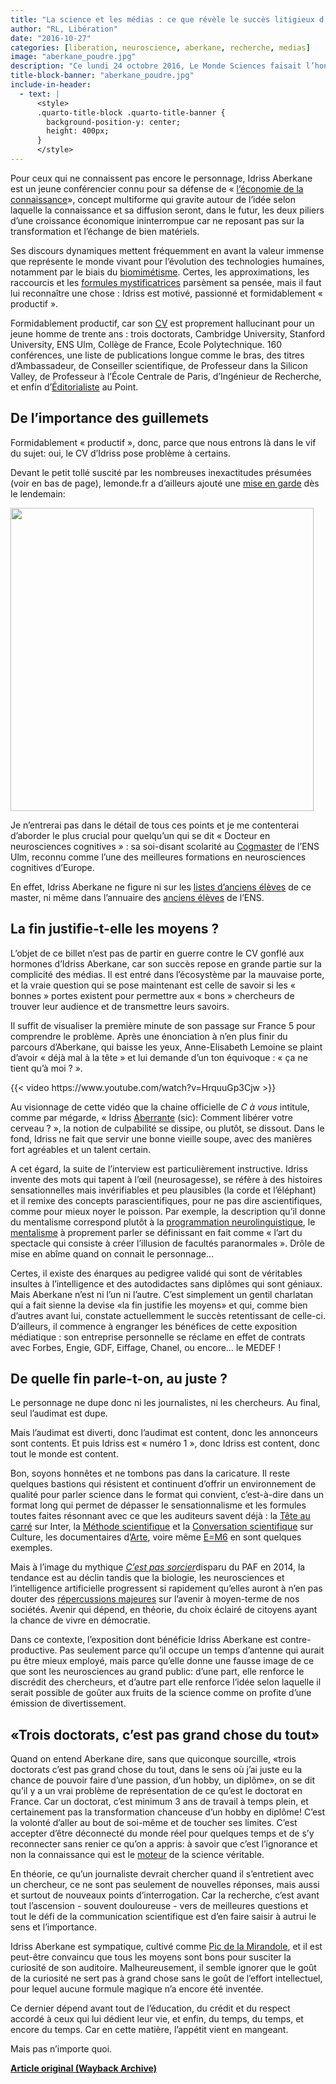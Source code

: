 ```yaml
---
title: "La science et les médias : ce que révèle le succès litigieux d’Idriss Aberkane"
author: "RL, Libération"
date: "2016-10-27"
categories: [liberation, neuroscience, aberkane, recherche, medias]
image: "aberkane_poudre.jpg"
description: "Ce lundi 24 octobre 2016, Le Monde Sciences faisait l’honneur d’un article grand format à un «passionné de neurosciences, biologie, informatique, mathématiques, philosophie et géopolitique», Idriss Aberkane. Honneur qui en a fait bondir plus d'un dans la communauté scientifique."
title-block-banner: "aberkane_poudre.jpg"
include-in-header:
  - text: |
      <style>
      .quarto-title-block .quarto-title-banner {
        background-position-y: center;
        height: 400px;
      }
      </style>
---
```


Pour ceux qui ne connaissent pas encore le personnage, Idriss Aberkane est un jeune conférencier connu pour sa défense de « [l’économie de la connaissance](https://web.archive.org/web/20200923020135/https://fr.wikipedia.org/wiki/%C3%89conomie_du_savoir)», concept multiforme qui gravite autour de l’idée selon laquelle la connaissance et sa diffusion seront, dans le futur, les deux piliers d’une croissance économique ininterrompue car ne reposant pas sur la transformation et l’échange de bien matériels.

Ses discours dynamiques mettent fréquemment en avant la valeur immense que représente le monde vivant pour l’évolution des technologies humaines, notamment par le biais du [biomimétisme](https://web.archive.org/web/20200923020135/https://fr.wikipedia.org/wiki/Biomim%C3%A9tisme). Certes, les approximations, les raccourcis et les [formules mystificatrices](https://web.archive.org/web/20200923020135/https://medium.com/@tibo/idriss-aberkane-ou-le-danger-de-la-poudre-aux-yeux-b4f8b94ce202#.y3k66qwp9) parsèment sa pensée, mais il faut lui reconnaître une chose : Idriss est motivé, passionné et formidablement « productif ».

Formidablement productif, car son [CV](https://web.archive.org/web/20200923020135/http://idrissaberkane.org/index.php/cv/) est proprement hallucinant pour un jeune homme de trente ans : trois doctorats, Cambridge University, Stanford University, ENS Ulm, Collège de France, Ecole Polytechnique. 160 conférences, une liste de publications longue comme le bras, des titres d’Ambassadeur, de Conseiller scientifique, de Professeur dans la Silicon Valley, de Professeur à l’École Centrale de Paris, d’Ingénieur de Recherche, et enfin d’[Éditorialiste](https://web.archive.org/web/20200923020135/http://www.lepoint.fr/journalistes-du-point/idriss-j--aberkane) au Point.

## De l’importance des guillemets

Formidablement « productif », donc, parce que nous entrons là dans le vif du sujet: oui, le CV d’Idriss pose problème à certains.

Devant le petit tollé suscité par les nombreuses inexactitudes présumées (voir en bas de page), lemonde.fr a d’ailleurs ajouté une [mise en garde](https://web.archive.org/web/20200923020135/http://www.lemonde.fr/sciences/article/2016/10/24/idriss-aberkane-l-apprenti-sage_5019485_1650684.html) dès le lendemain:

![](aberkane_portrait_monde.jpg){fig-align="center" width="485"}

Je n’entrerai pas dans le détail de tous ces points et je me contenterai d’aborder le plus crucial pour quelqu’un qui se dit « Docteur en neurosciences cognitives » : sa soi-disant scolarité au [Cogmaster](https://web.archive.org/web/20200923020135/http://www.cogmaster.net/) de l’ENS Ulm, reconnu comme l’une des meilleures formations en neurosciences cognitives d’Europe.

En effet, Idriss Aberkane ne figure ni sur les [listes d’anciens élèves](https://web.archive.org/web/20200923020135/http://sapience.dec.ens.fr/cogmaster/www/f_01_archives.php) de ce master, ni même dans l’annuaire des [anciens élèves](https://web.archive.org/web/20200923020135/http://www.archicubes.ens.fr/lannuaire#annuaire_chercher?identite=aberkane) de l’ENS.

## La fin justifie-t-elle les moyens ?

L’objet de ce billet n’est pas de partir en guerre contre le CV gonflé aux hormones d’Idriss Aberkane, car son succès repose en grande partie sur la complicité des médias. Il est entré dans l’écosystème par la mauvaise porte, et la vraie question qui se pose maintenant est celle de savoir si les « bonnes » portes existent pour permettre aux « bons » chercheurs de trouver leur audience et de transmettre leurs savoirs.

Il suffit de visualiser la première minute de son passage sur France 5 pour comprendre le problème. Après une énonciation à n’en plus finir du parcours d’Aberkane, qui baisse les yeux, Anne-Elisabeth Lemoine se plaint d’avoir « déjà mal à la tête » et lui demande d’un ton équivoque : « ça ne tient qu’à moi ? ».

{{< video https://www.youtube.com/watch?v=HrquuGp3Cjw >}}

Au visionnage de cette vidéo que la chaine officielle de *C à vous* intitule, comme par mégarde, « Idriss [Aberrante]{.underline} (sic): Comment libérer votre cerveau ? », la notion de culpabilité se dissipe, ou plutôt, se dissout. Dans le fond, Idriss ne fait que servir une bonne vieille soupe, avec des manières fort agréables et un talent certain.

A cet égard, la suite de l’interview est particulièrement instructive. Idriss invente des mots qui tapent à l’œil (neurosagesse), se réfère à des histoires sensationnelles mais invérifiables et peu plausibles (la corde et l’éléphant) et il remixe des concepts parascientifiques, pour ne pas dire ascientifiques, comme pour mieux noyer le poisson. Par exemple, la description qu’il donne du mentalisme correspond plutôt à la [programmation neurolinguistique](https://web.archive.org/web/20200923020135/https://fr.wikipedia.org/wiki/Programmation_neuro-linguistique), le [mentalisme](https://web.archive.org/web/20200923020135/https://fr.wikipedia.org/wiki/Mentalisme_(illusionnisme)) à proprement parler se définissant en fait comme « l’art du spectacle qui consiste à créer l’illusion de facultés paranormales ». Drôle de mise en abîme quand on connait le personnage…

Certes, il existe des énarques au pedigree validé qui sont de véritables insultes à l’intelligence et des autodidactes sans diplômes qui sont géniaux. Mais Aberkane n’est ni l’un ni l’autre. C’est simplement un gentil charlatan qui a fait sienne la devise «la fin justifie les moyens» et qui, comme bien d’autres avant lui, constate actuellemment le succès retentissant de celle-ci. D’ailleurs, il commence à engranger les bénéfices de cette exposition médiatique : son entreprise personnelle se réclame en effet de contrats avec Forbes, Engie, GDF, Eiffage, Chanel, ou encore… le MEDEF !

## De quelle fin parle-t-on, au juste ?

Le personnage ne dupe donc ni les journalistes, ni les chercheurs. Au final, seul l’audimat est dupe.

Mais l’audimat est diverti, donc l’audimat est content, donc les annonceurs sont contents. Et puis Idriss est « numéro 1 », donc Idriss est content, donc tout le monde est content.

Bon, soyons honnêtes et ne tombons pas dans la caricature. Il reste quelques bastions qui résistent et continuent d’offrir un environnement de qualité pour parler science dans le format qui convient, c’est-à-dire dans un format long qui permet de dépasser le sensationnalisme et les formules toutes faites résonnant avec ce que les auditeurs savent déjà : la [Tête au carré](https://web.archive.org/web/20200923020135/https://www.franceinter.fr/emissions/la-tete-au-carre) sur Inter, la [Méthode scientifique](https://web.archive.org/web/20200923020135/https://www.franceculture.fr/emissions/la-methode-scientifique) et la [Conversation scientifique](https://web.archive.org/web/20200923020135/https://www.franceculture.fr/emissions/la-conversation-scientifique) sur Culture, les documentaires d’[Arte](https://web.archive.org/web/20200923020135/http://future.arte.tv/fr), voire même [E=M6](https://web.archive.org/web/20200923020135/http://www.m6.fr/emission-e_m6/) en sont quelques exemples.

Mais à l’image du mythique [*C’est pas sorcier*](https://web.archive.org/web/20200923020135/https://fr.wikipedia.org/wiki/C%27est_pas_sorcier)disparu du PAF en 2014, la tendance est au déclin tandis que la biologie, les neurosciences et l’intelligence artificielle progressent si rapidement qu’elles auront à n’en pas douter des [répercussions majeures](https://web.archive.org/web/20200923020135/https://www.ted.com/talks/sam_harris_can_we_build_ai_without_losing_control_over_it?language=fr) sur l’avenir à moyen-terme de nos sociétés. Avenir qui dépend, en théorie, du choix éclairé de citoyens ayant la chance de vivre en démocratie.

Dans ce contexte, l’exposition dont bénéficie Idriss Aberkane est contre-productive. Pas seulement parce qu’il occupe un temps d’antenne qui aurait pu être mieux employé, mais parce qu’elle donne une fausse image de ce que sont les neurosciences au grand public: d’une part, elle renforce le discrédit des chercheurs, et d’autre part elle renforce l’idée selon laquelle il serait possible de goûter aux fruits de la science comme on profite d’une émission de divertissement.

## «Trois doctorats, c’est pas grand chose du tout»

Quand on entend Aberkane dire, sans que quiconque sourcille, «trois doctorats c’est pas grand chose du tout, dans le sens où j’ai juste eu la chance de pouvoir faire d’une passion, d’un hobby, un diplôme», on se dit qu’il y a un vrai problème de représentation de ce qu’est le doctorat en France. Car un doctorat, c’est minimum 3 ans de travail à temps plein, et certainement pas la transformation chanceuse d’un hobby en diplôme! C’est la volonté d’aller au bout de soi-même et de toucher ses limites. C’est accepter d’être déconnecté du monde réel pour quelques temps et de s’y reconnecter sans renier ce qu’on a appris: à savoir que c’est l’ignorance et non la connaissance qui est le [moteur](https://web.archive.org/web/20200923020135/https://www.ted.com/talks/stuart_firestein_the_pursuit_of_ignorance?language=en) de la science véritable.

En théorie, ce qu’un journaliste devrait chercher quand il s’entretient avec un chercheur, ce ne sont pas seulement de nouvelles réponses, mais aussi et surtout de nouveaux points d’interrogation. Car la recherche, c’est avant tout l'ascension - souvent douloureuse - vers de meilleures questions et tout le défi de la communication scientifique est d’en faire saisir à autrui le sens et l’importance.

Idriss Aberkane est sympatique, cultivé comme [Pic de la Mirandole](https://web.archive.org/web/20200923020135/https://fr.wikipedia.org/wiki/Jean_Pic_de_la_Mirandole), et il est peut-être convaincu que tous les moyens sont bons pour susciter la curiosité de son auditoire. Malheureusement, il semble ignorer que le goût de la curiosité ne sert pas à grand chose sans le goût de l’effort intellectuel, pour lequel aucune formule magique n’a encore été inventée.

Ce dernier dépend avant tout de l’éducation, du crédit et du respect accordé à ceux qui lui dédient leur vie, et enfin, du temps, du temps, et encore du temps. Car en cette matière, l’appétit vient en mangeant.

Mais pas n’importe quoi.

[**Article original (Wayback Archive)**](https://web.archive.org/web/20200923020135/http://hemisphere-gauche.blogs.liberation.fr/2016/10/27/la-science-et-les-medias-ce-que-revele-le-succes-litigieux-didriss-aberkane/)

<script src="https://giscus.app/client.js"
        data-repo="romainligneul/giscus-comments"
        data-repo-id="R_kgDOMSMTIw"
        data-category="CommentsBlogFR"
        data-category-id="DIC_kwDOMSMTI84CglZk"
        data-mapping="pathname"
        data-strict="0"
        data-reactions-enabled="1"
        data-emit-metadata="0"
        data-input-position="top"
        data-theme="preferred_color_scheme"
        data-lang="en"
        crossorigin="anonymous"
        async>
</script>

